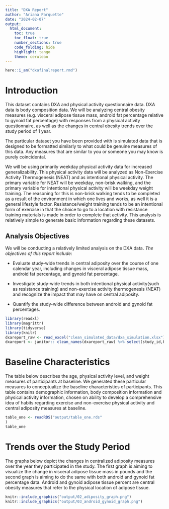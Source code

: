```yaml
---
title: "DXA Report"
author: "Ariana Parquette"
date: "2024-02-07"
output:
  html_document:
    toc: true
    toc_float: true
    number_sections: true
    code_folding: hide
    highlight: tango
    theme: cerulean
---
```

```r
here::i_am("dxafinalreport.rmd")
```

# **Introduction** 
This dataset contains DXA and physical activity questionnaire data. DXA data is body composition data. We will be analyzing central obesity measures (e.g. visceral adipose tissue mass, android fat percentage relative to gynoid fat percentage) with responses from a physical activity questionnaire, as well as the changes in central obesity trends over the study period of 1 year. 

The particular dataset you have been provided with is simulated data that is designed to be formatted similarly to what could be genuine measures of this data. Any measures that are similar to you or someone you may know is purely coincidental. 

We will be using primarily weekday physical activity data for increased generalizability. This physical activity data will be analyzed as Non-Exercise Activity Thermogenesis (NEAT) and as intentional physical activity. The primary variable for NEAT will be weekday, non-brisk walking, and the primary variable for intentional physical activity will be weekday weight training. The reasoning for this is non-brisk walking tends to be completed as a result of the environment in which one lives and works, as well it is a general lifestyle factor. Resistance/weight training tends to be an intentional form of exercise in that the choice to go to a location with resistance training materials is made in order to complete that activity. This analysis is relatively simple to generate basic information regarding these datasets. 

## **Analysis Objectives**
We will be conducting a relatively limited analysis on the DXA data. *The objectives of this report include*:

- Evaluate study-wide trends in central adiposity over the course of one calendar year, including changes in visceral adipose tissue mass, android fat percentage, and gynoid fat percentage.

- Investigate study-wide trends in both intentional physical activity(such as resistance training) and non-exercise activity thermogenesis (NEAT) and recognize the impact that may have on central adiposity.

- Quantify the study-wide difference between android and gynoid fat percentages.

```r
library(readxl)
library(magrittr)
library(tidyverse)
library(knitr)
dxareport_raw <- read_excel("clean_simulated_data/dxa_simulation.xlsx")
dxareport <- janitor:: clean_names(dxareport_raw) %>% select(study_id,bl_age, bl_totalmass, bl_visceral_adipose_tissue_mass_lbs, bl_android_percent_fat, bl_gynoid_percent_fat, bl_sitting, bl_walking, bl_weighttraining, x6mo_total_mass_lbs, x6mo_visceral_adipose_tissue_mass_lbs, x6mo_gynoid_percent_fat, x6mo_android_percent_fat,  x6mo_walking_including_treadmill_less_than_3_mph_or_slower_than_20_minutes_per_mile, x6mo_weight_training, x12mo_visceral_adipose_tissue_mass_lbs, x12mo_walking, x12mo_weighttraining, x12mo_total_mass_lbs, x12mo_visceral_adipose_tissue_mass_lbs, x12mo_android_percent_fat, x12mo_gynoid_percent_fat)

```

# **Baseline Characteristics**
The table below describes the age, physical activity level, and weight measures of participants at baseline. We generated these particular measures to conceptualize the baseline characteristics of participants. This table contains demographic information, body composition information and physical activity information, chosen on ability to develop a comprehensive idea of habits regarding exercise and non-exercise physical activity and central adiposity measures at baseline.
```r
table_one <- readRDS("output/table_one.rds"
)
table_one
```


# **Trends over the Study Period**
The graphs below depict the changes in centralized adiposity measures over the year they participated in the study. The first graph is aiming to visualize the change in visceral adipose tissue mass in pounds and the second graph is aiming to do the same with both android and gynoid fat percentage data. Android and gynoid adipose tissue percent are central obesity measures that refer to the physical location of adipose tissue. 

```r
knitr::include_graphics("output/02_adiposity_graph.png")
knitr::include_graphics("output/03_android_gynoid_graph.png")

```